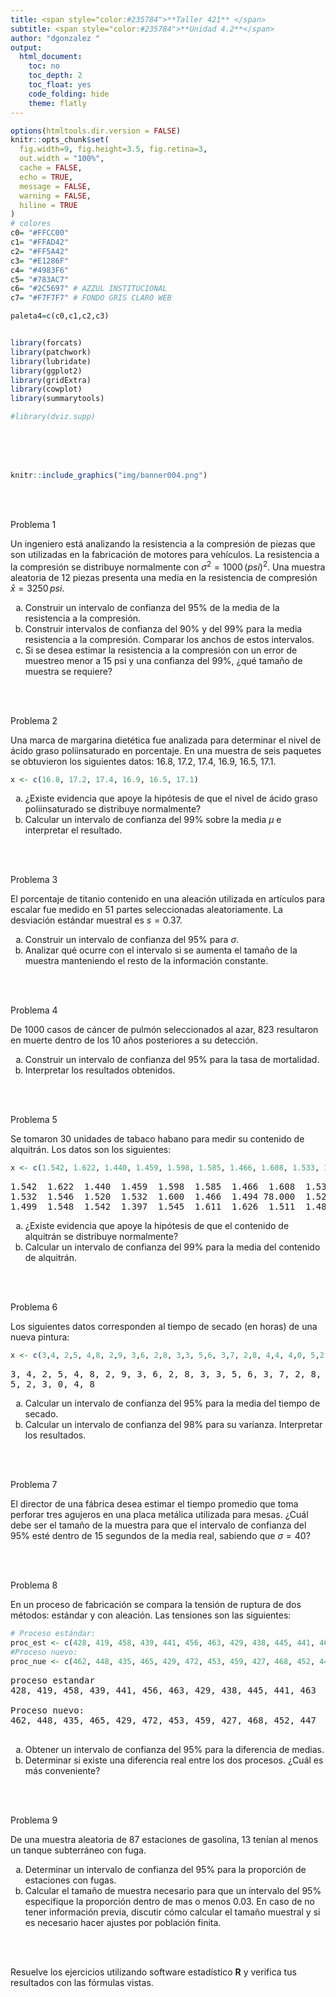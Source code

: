 ```yaml
---
title: <span style="color:#235784">**Taller 421** </span>  
subtitle: <span style="color:#235784">**Unidad 4.2**</span> 
author: "dgonzalez "
output:
  html_document:
    toc: no
    toc_depth: 2
    toc_float: yes
    code_folding: hide
    theme: flatly
---    
```




```r
options(htmltools.dir.version = FALSE)
knitr::opts_chunk$set(
  fig.width=9, fig.height=3.5, fig.retina=3,
  out.width = "100%",
  cache = FALSE,
  echo = TRUE,
  message = FALSE, 
  warning = FALSE,
  hiline = TRUE
)
# colores
c0= "#FFCC00"
c1= "#FFAD42"
c2= "#FF5A42"
c3= "#E1286F"
c4= "#4983F6"
c5= "#783AC7"
c6= "#2C5697" # AZZUL INSTITUCIONAL
c7= "#F7F7F7" # FONDO GRIS CLARO WEB

paleta4=c(c0,c1,c2,c3)


library(forcats)
library(patchwork)
library(lubridate)
library(ggplot2)
library(gridExtra)
library(cowplot)
library(summarytools)

#library(dviz.supp)
```



</br></br></br>

```r
knitr::include_graphics("img/banner004.png")
```

</br></br>

<div class="box2 with-label">
<div class="label">Problema 1</div>

Un ingeniero está analizando la resistencia a la compresión de piezas que son utilizadas en la fabricación de motores para vehículos. La resistencia a la compresión se distribuye normalmente con $\sigma^2 = 1000 \, (psi)^2$. Una muestra aleatoria de 12 piezas presenta una media en la resistencia de compresión $\bar{x} = 3250 \, psi$.

a. Construir un intervalo de confianza del 95% de la media de la resistencia a la compresión.
b. Construir intervalos de confianza del 90% y del 99% para la media resistencia a la compresión. Comparar los anchos de estos intervalos.
c. Si se desea estimar la resistencia a la compresión con un error de muestreo menor a 15 psi y una confianza del 99%, ¿qué tamaño de muestra se requiere?

</div>

</br></br>

<div class="box2 with-label">
<div class="label">Problema 2</div>

Una marca de margarina dietética fue analizada para determinar el nivel de ácido graso poliinsaturado en porcentaje. En una muestra de seis paquetes se obtuvieron los siguientes datos: 16.8, 17.2, 17.4, 16.9, 16.5, 17.1.

```r
x <- c(16.8, 17.2, 17.4, 16.9, 16.5, 17.1)
```


a. ¿Existe evidencia que apoye la hipótesis de que el nivel de ácido graso poliinsaturado se distribuye normalmente?
b. Calcular un intervalo de confianza del 99% sobre la media $\mu$ e interpretar el resultado.


</div>


</br></br>

<div class="box2 with-label">
<div class="label">Problema 3</div>

El porcentaje de titanio contenido en una aleación utilizada en artículos para escalar fue medido en 51 partes seleccionadas aleatoriamente. La desviación estándar muestral es $s = 0.37$.

a.  Construir un intervalo de confianza del 95% para $\sigma$. 
b. Analizar qué ocurre con el intervalo si se aumenta el tamaño de la muestra manteniendo el resto de la información constante.


</div>


</br></br>

<div class="box2 with-label">
<div class="label">Problema 4</div>

De 1000 casos de cáncer de pulmón seleccionados al azar, 823 resultaron en muerte dentro de los 10 años posteriores a su detección.

a. Construir un intervalo de confianza del 95% para la tasa de mortalidad. 
b. Interpretar los resultados obtenidos.


</div>


</br></br>

<div class="box2 with-label">
<div class="label">Problema 5</div>

Se tomaron 30 unidades de tabaco habano para medir su contenido de alquitrán. Los datos son los siguientes:

```r
x <- c(1.542, 1.622, 1.440, 1.459, 1.598, 1.585, 1.466, 1.608, 1.533, 1.498, 1.532, 1.546, 1.520, 1.532, 1.600, 1.466, 1.494, 78, 1.523, 1.504, 1.499, 1.548, 1.542, 1.397, 1.545, 1.611, 1.626, 1.511, 1.487, 1.558)
```


<pre>
1.542  1.622  1.440  1.459  1.598  1.585  1.466  1.608  1.533  1.498
1.532  1.546  1.520  1.532  1.600  1.466  1.494 78.000  1.523  1.504
1.499  1.548  1.542  1.397  1.545  1.611  1.626  1.511  1.487  1.558
</pre>


a. ¿Existe evidencia que apoye la hipótesis de que el contenido de alquitrán se distribuye normalmente?
b. Calcular un intervalo de confianza del 99% para la media del contenido de alquitrán.


</div>


</br></br>

<div class="box2 with-label">
<div class="label">Problema 6</div>

Los siguientes datos corresponden al tiempo de secado (en horas) de una nueva pintura:

```r
x <- c(3,4, 2,5, 4,8, 2,9, 3,6, 2,8, 3,3, 5,6, 3,7, 2,8, 4,4, 4,0, 5,2, 3,0, 4,8)
```

<pre>
3, 4, 2, 5, 4, 8, 2, 9, 3, 6, 2, 8, 3, 3, 5, 6, 3, 7, 2, 8, 4, 4, 4, 0,
5, 2, 3, 0, 4, 8
</pre>

a. Calcular un intervalo de confianza del 95% para la media del tiempo de secado.
b. Calcular un intervalo de confianza del 98% para su varianza. Interpretar los resultados.


</div>


</br></br>

<div class="box2 with-label">
<div class="label">Problema 7</div>

El director de una fábrica desea estimar el tiempo promedio que toma perforar tres agujeros en una placa metálica utilizada para mesas. ¿Cuál debe ser el tamaño de la muestra para que el intervalo de confianza del 95% esté dentro de 15 segundos de la media real, sabiendo que $\sigma = 40$?



</div>


</br></br>

<div class="box2 with-label">
<div class="label">Problema 8</div>
En un proceso de fabricación se compara la tensión de ruptura de dos métodos: estándar y con aleación. Las tensiones son las siguientes:

```r
# Proceso estándar: 
proc_est <- c(428, 419, 458, 439, 441, 456, 463, 429, 438, 445, 441, 463)  
#Proceso nuevo: 
proc_nue <- c(462, 448, 435, 465, 429, 472, 453, 459, 427, 468, 452, 447)  
```


<pre>
proceso estandar
428, 419, 458, 439, 441, 456, 463, 429, 438, 445, 441, 463  

Proceso nuevo: 
462, 448, 435, 465, 429, 472, 453, 459, 427, 468, 452, 447  

</pre>

a. Obtener un intervalo de confianza del 95% para la diferencia de medias.
b. Determinar si existe una diferencia real entre los dos procesos. ¿Cuál es más conveniente?


</div>


</br></br>

<div class="box2 with-label">
<div class="label">Problema 9</div>

De una muestra aleatoria de 87 estaciones de gasolina, 13 tenían al menos un tanque subterráneo con fuga.

a. Determinar un intervalo de confianza del 95% para la proporción de estaciones con fugas.
b. Calcular el tamaño de muestra necesario para que un intervalo del 95% especifique la proporción dentro de mas o menos $0.03$. En caso de no tener información previa, discutir cómo calcular el tamaño muestral y si es necesario hacer ajustes por población finita.

</div>


</br></br>


Resuelve los ejercicios utilizando software estadístico **R** y verifica tus resultados con las fórmulas vistas.

